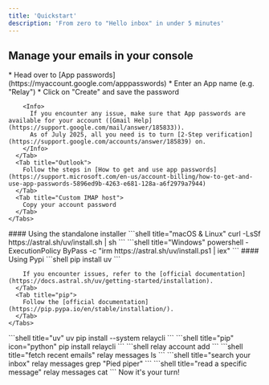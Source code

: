 ```yaml
---
title: 'Quickstart'
description: 'From zero to "Hello inbox" in under 5 minutes'
---
```


## Manage your emails in your console

<Steps>
  <Step title="Grab your mailbox credentials">
    <Tabs>
      <Tab title="Gmail">
        * Head over to [App passwords](https://myaccount.google.com/apppasswords)
        * Enter an App name (e.g. "Relay")
        * Click on "Create" and save the password

        <Info>
          If you encounter any issue, make sure that App passwords are available for your account ([Gmail Help](https://support.google.com/mail/answer/185833)).
          As of July 2025, all you need is to turn [2-Step verification](https://support.google.com/accounts/answer/185839) on.
        </Info>
      </Tab>
      <Tab title="Outlook">
        Follow the steps in [How to get and use app passwords](https://support.microsoft.com/en-us/account-billing/how-to-get-and-use-app-passwords-5896ed9b-4263-e681-128a-a6f2979a7944)
      </Tab>
      <Tab title="Custom IMAP host">
        Copy your account password
      </Tab>
    </Tabs>
  </Step>
    <Step title="Install a Python package manager">
    <Tabs>
      <Tab title="uv">
        #### Using the standalone installer
        <CodeGroup>
        ```shell title="macOS & Linux"
        curl -LsSf https://astral.sh/uv/install.sh | sh
        ```
        ```shell title="Windows"
        powershell -ExecutionPolicy ByPass -c "irm https://astral.sh/uv/install.ps1 | iex"
        ```
        </CodeGroup>
        #### Using Pypi
        ```shell
        pip install uv
        ```

        If you encounter issues, refer to the [official documentation](https://docs.astral.sh/uv/getting-started/installation).
      </Tab>
      <Tab title="pip">
        Follow the [official documentation](https://pip.pypa.io/en/stable/installation/).
      </Tab>
    </Tabs>
  </Step>
  <Step title="Install the CLI">
    <CodeGroup>
    ```shell title="uv"
    uv pip install --system relaycli
    ```
    ```shell title="pip" icon="python"
    pip install relaycli
    ```
    </CodeGroup>
  </Step>
  <Step title="Connect the inbox">
    ```shell
    relay account add
    ```
  </Step>
  <Step title="Try out CLI commands">
    <CodeGroup>
    ```shell title="fetch recent emails"
    relay messages ls
    ```
    ```shell title="search your inbox"
    relay messages grep "Pied piper"
    ```
    ```shell title="read a specific message"
    relay messages cat <message_uid>
    ```
    </CodeGroup>

  </Step>
  <Step title="Make something cool">
    Now it's your turn!
  </Step>
</Steps>
